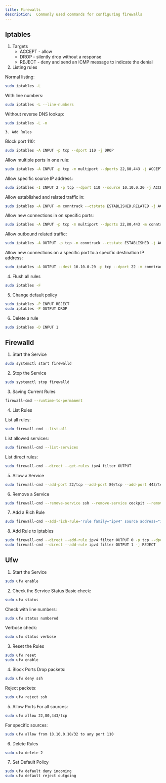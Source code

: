 ```yaml
---
title: Firewalls
description:  Commonly used commands for configuring firewalls
---
```



## Iptables
1. Targets
    - ACCEPT - allow
    - DROP - silently drop without a response
    - REJECT - deny and send an ICMP message to indicate the denial
2. Listing rules

Normal listing:
```bash
sudo iptables -L
```
With line numbers:
```bash
sudo iptables -L --line-numbers
```
Without reverse DNS lookup:
```bash
sudo iptables -L -n
```
	3. Add Rules
Block port 110:
```bash
sudo iptables -A INPUT -p tcp --dport 110 -j DROP
```
Allow multiple ports in one rule:
```bash
sudo iptables -A INPUT -p tcp -m multiport --dports 22,80,443 -j ACCEPT
```
Allow specific source IP address:
```bash
sudo iptables -I INPUT 2 -p tcp --dport 110 --source 10.10.0.20 -j ACCEPT
```
Allow established and related traffic in:
```bash
sudo iptables -A INPUT -m conntrack --ctstate ESTABLISHED,RELATED -j ACCEPT
```
Allow new connections in on specific ports:
```bash
sudo iptables -A INPUT -p tcp -m multiport --dports 22,80,443 -m conntrack --ctstate NEW -j ACCEPT
```
Allow outbound related traffic:
```bash
sudo iptables -A OUTPUT -p tcp -m conntrack --ctstate ESTABLISHED -j ACCEPT
```
Allow new connections on a specific port to a specific destination IP address:
```bash
sudo iptables -A OUTPUT --dest 10.10.0.20 -p tcp --dport 22 -m conntrack --ctstate NEW -j ACCEPT
```
4. Flush all rules
```bash
sudo iptables -F
```
5. Change default policy
```bash
sudo iptables -P INPUT REJECT
sudo iptables -P OUTPUT DROP
```
6. Delete a rule
```bash
sudo iptables -D INPUT 1
```

## Firewalld
1. Start the Service
```bash
sudo systemctl start firewalld
```
2. Stop the Service
```bash
sudo systemctl stop firewalld
```
3. Saving Current Rules
```bash
firewall-cmd --runtime-to-permanent
```
4. List Rules

List all rules:
```bash
sudo firewall-cmd --list-all
```
List allowed services:
```bash
sudo firewall-cmd --list-services
```
List direct rules:
```bash
sudo firewall-cmd --direct --get-rules ipv4 filter OUTPUT
```
5. Allow a Service
```bash
sudo firewall-cmd --add-port 22/tcp --add-port 80/tcp --add-port 443/tcp
```
6. Remove a Service
```bash
sudo firewall-cmd --remove-service ssh --remove-service cockpit --remove-service dhcpv6-client
```
7. Add a Rich Rule
```bash
sudo firewall-cmd --add-rich-rule='rule family="ipv4" source address="10.10.0.10" port protocol="tcp" port="110" accept'
```
8. Add Rule to Iptables
```bash
sudo firewall-cmd --direct --add-rule ipv4 filter OUTPUT 0 -p tcp --dport 22 -j ACCEPT
sudo firewall-cmd --direct --add-rule ipv4 filter OUTPUT 1 -j REJECT
```

## Ufw

1. Start the Service
```bash
sudo ufw enable
```
2. Check the Service Status
Basic check:
```bash
sudo ufw status
```
Check with line numbers:
```bash
sudo ufw status numbered
```
Verbose check:
```bash
sudo ufw status verbose
```
3. Reset the Rules
```bash
sudo ufw reset
sudo ufw enable
```
4. Block Ports
Drop packets:
```bash
sudo ufw deny ssh
```
Reject packets:
```bash
sudo ufw reject ssh
```
5. Allow Ports
For all sources:
```bash
sudo ufw allow 22,80,443/tcp
```
For specific sources:
```bash
sudo ufw allow from 10.10.0.10/32 to any port 110
```
6. Delete Rules
```bash
sudo ufw delete 2
```
7. Set Default Policy
```bash
sudo ufw default deny incoming
sudo ufw default reject outgoing
```